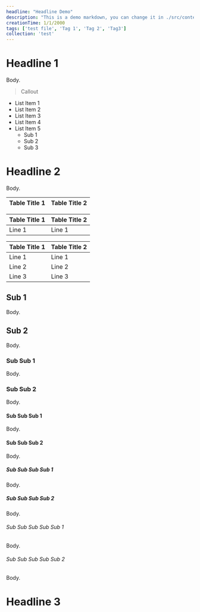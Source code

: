 ```yaml
---
headline: "Headline Demo"
description: "This is a demo markdown, you can change it in ./src/content/**/*.mdx"
creationTime: 1/1/2000
tags: ['test file', 'Tag 1', 'Tag 2', 'Tag3']
collection: 'test'
---
```

# Headline 1
Body.

> Callout

- List Item 1
- List Item 2
- List Item 3
- List Item 4
- List Item 5
  - Sub 1
  - Sub 2
  - Sub 3



# Headline 2
Body.

|Table Title 1|Table Title 2|
|:--|:--|

|Table Title 1|Table Title 2|
|:--|:--|
|Line 1|Line 1|

|Table Title 1|Table Title 2|
|:--|:--|
|Line 1|Line 1|
|Line 2|Line 2|
|Line 3|Line 3|

## Sub 1
Body.

## Sub 2
Body.

### Sub Sub 1
Body.

### Sub Sub 2
Body.

#### Sub Sub Sub 1
Body.

#### Sub Sub Sub 2
Body.

##### Sub Sub Sub Sub 1
Body.

##### Sub Sub Sub Sub 2
Body.

###### Sub Sub Sub Sub Sub 1
Body.

###### Sub Sub Sub Sub Sub 2
Body.

# Headline 3
